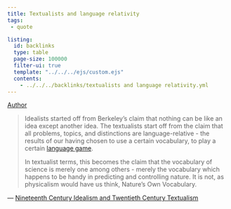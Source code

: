 ```yaml
---
title: Textualists and language relativity
tags:
 - quote 

listing:
  id: backlinks
  type: table
  page-size: 100000
  filter-ui: true
  template: "../../../ejs/custom.ejs"
  contents:
    - ../../../backlinks/textualists and language relativity.yml
---
```


[Author](/docs/phil/people/Richard Rorty.html)

> Idealists started off from Berkeley's claim that nothing can be like an idea except another idea. The textualists start off from the claim that all problems, topics, and distinctions are language-relative - the results of our having chosen to use a certain vocabulary, to play a certain [language game](/docs/phil/Language game.html).
> 
> In textualist terms, this becomes the claim that the vocabulary of science is merely one among others - merely the vocabulary which happens to be handy in predicting and controlling nature. It is not, as physicalism would have us think, Nature's Own Vocabulary.

— [Nineteenth Century Idealism and Twentieth Century Textualism](/docs/phil/works/Nineteenth Century Idealism and Twentieth Century Textualism.html)